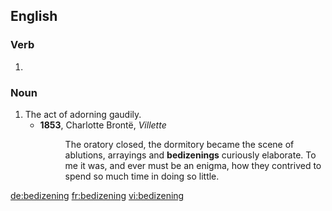 ==English==

===Verb===
{{head|en|present participle}}

# {{present participle of|bedizen|lang=en}}

===Noun===
{{en-noun}}

# The act of adorning gaudily.
#* '''1853''', Charlotte Brontë, ''Villette''
#*: The oratory closed, the dormitory became the scene of ablutions, arrayings and '''bedizenings''' curiously elaborate. To me it was, and ever must be an enigma, how they contrived to spend so much time in doing so little.

[[de:bedizening]]
[[fr:bedizening]]
[[vi:bedizening]]